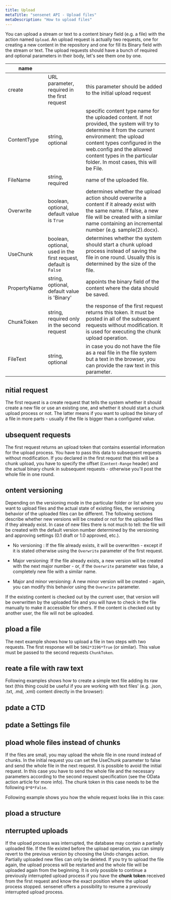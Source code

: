 ```yaml
---
title: Upload
metaTitle: "sensenet API - Upload files"
metaDescription: "How to upload files"
---
```


You can upload a stream or text to a content binary field (e.g. a file) with the action named `Upload`. An upload request is actually two requests, one for creating a new content in the repository and one for fill its Binary field with the stream or text. The upload requests should have a bunch of required and optional parameters in their body, let's see them one by one.

| name |||
|-|-|-|
| create | URL parameter, required in the first request | this parameter should be added to the initial upload request |
| ContentType | string, optional | specific content type name for the uploaded content. If not provided, the system will try to determine it from the current environment: the upload content types configured in the web.config and the allowed content types in the particular folder. In most cases, this will be File. |
| FileName | string, required | name of the uploaded file. |
| Overwrite| boolean, optional, default value is `True` | determines whether the upload action should overwrite a content if it already exist with the same name. If false, a new file will be created with a similar name containing an incremental number (e.g. sample(2).docx). |
| UseChunk | boolean, optional, used in the first request, default is `False` | determines whether the system should start a chunk upload process instead of saving the file in one round. Usually this is determined by the size of the file.|
| PropertyName | string, optional, default value is 'Binary' | appoints the binary field of the content where the data should be saved. |
| ChunkToken | string, required only in the second request | the response of the first request returns this token. It must be posted in all of the subsequent requests without modification. It is used for executing the chunk upload operation. |
| FileText | string, optional | in case you do not have the file as a real file in the file system but a text in the browser, you can provide the raw text in this parameter.

## nitial request

The first request is a create request that tells the system whether it should create a new file or use an existing one, and whether it should start a chunk upload process or not. The latter means if you want to upload the binary of a file in more parts - usually if the file is bigger than a configured value.

## ubsequent requests

The first request returns an upload token that contains essential information for the upload process. You have to pass this data to subsequent requests without modification. If you declared in the first request that this will be a chunk upload, you have to specify the offset (`Content-Range` header) and the actual binary chunk in subsequent requests - otherwise you'll post the whole file in one round.

## ontent versioning

Depending on the versioning mode in the particular folder or list where you want to upload files and the actual state of existing files, the versioning behavior of the uploaded files can be different. The following sections describe whether new versions will be created or not for the uploaded files if they already exist. In case of new files there is not much to tell: the file will be created with the default version number determined by the versioning and approving settings (0.1 draft or 1.0 approved, etc.).

- No versioning : If the file already exists, it will be overwritten - except if it is stated otherwise using the `Overwrite` parameter of the first request.

- Major versioning: If the file already exists, a new version will be created with the next major number - or, if the `Overwrite` parameter was false, a completely new file with a similar name.

- Major and minor versioning: A new minor version will be created - again, you can modify this behavior using the `Overwrite` parameter.

<note>
If the existing content is checked out by the current user, that version will be overwritten by the uploaded file and you will have to check in the file manually to make it accessible for others. If the content is checked out by another user, the file will not be uploaded.
</note>

## pload a file

The next example shows how to upload a file in two steps with two requests.
The first response will be `5062*3196*True` (or similar). This value must be passed to the second requests `ChunkToken`.

<tab category="content-management" article="upload" example="uploadFile" />

## reate a file with raw text

Following examples shows how to create a simple text file adding its raw text (this thing could be useful if you are working with text files' (e.g. .json, .txt, .md, .xml) content directly in the browser):

<tab category="content-management" article="upload" example="uploadRawText" />

## pdate a CTD

<tab category="content-management" article="upload" example="updateCTD" />

## pdate a Settings file

<tab category="content-management" article="upload" example="updateSettings" />

## pload whole files instead of chunks

If the files are small, you may upload the whole file in one round instead of chunks. In the initial request you can set the UseChunk parameter to false and send the whole file in the next request. It is possible to avoid the initial request. In this case you have to send the whole file and the necessary parameters according to the second request specification (see the OData action article for more info). The chunk token in this case needs to be the following `0*0*False`.

Following example shows you how the whole request looks like in this case:

<tab category="content-management" article="upload" example="uploadFileNoChunks" />

## pload a structure

<tab category="content-management" article="upload" example="uploadStructure" />

## nterrupted uploads

If the upload process was interrupted, the database may contain a partially uploaded file. If the file existed before the upload operation, you can simply revert to the previous version by choosing the Undo changes action. Partially uploaded new files can only be deleted. If you try to upload the file again, the upload process will be restarted and the whole file will be uploaded again from the beginning. It is only possible to continue a previously interrupted upload process if you have the **chunk token** received from the first request and know the exact position where the upload process stopped. sensenet offers a possibility to resume a previously interrupted upload process.

<tab category="content-management" article="upload" example="uploadResume" />
